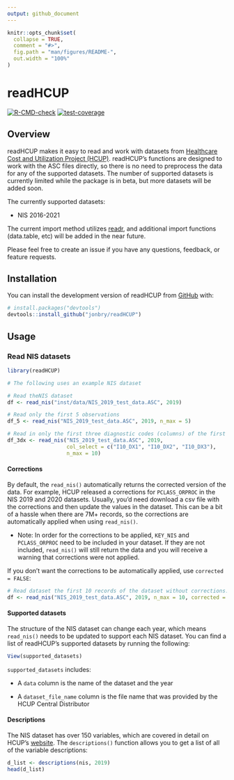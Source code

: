 ```yaml
---
output: github_document
---
```


<!-- README.md is generated from README.Rmd. Please edit that file -->

```r
knitr::opts_chunk$set(
  collapse = TRUE,
  comment = "#>",
  fig.path = "man/figures/README-",
  out.width = "100%"
)
```

# readHCUP

<!-- badges: start -->

[![R-CMD-check](https://github.com/jonbry/readHCUP/actions/workflows/R-CMD-check.yaml/badge.svg)](https://github.com/jonbry/readHCUP/actions/workflows/R-CMD-check.yaml)
[![test-coverage](https://github.com/jonbry/readHCUP/actions/workflows/test-coverage.yaml/badge.svg)](https://github.com/jonbry/readHCUP/actions/workflows/test-coverage.yaml)
<!-- badges: end -->

## Overview

readHCUP makes it easy to read and work with datasets from [Healthcare Cost and Utilization Project (HCUP)](https://hcup-us.ahrq.gov/). readHCUP's functions are designed to work with the ASC files directly, so there is no need to preprocess the data for any of the supported datasets. The number of supported datasets is currently limited while the package is in beta, but more datasets will be added soon.

The currently supported datasets:

- NIS 2016-2021

The current import method utilizes [readr](https://readr.tidyverse.org/), and additional import functions (data.table, etc) will be added in the near future.

Please feel free to create an issue if you have any questions, feedback, or feature requests.

## Installation

You can install the development version of readHCUP from [GitHub](https://github.com/) with:

``` r
# install.packages("devtools")
devtools::install_github("jonbry/readHCUP")
```

## Usage

### Read NIS datasets

```r
library(readHCUP)

# The following uses an example NIS dataset

# Read theNIS dataset
df <- read_nis("inst/data/NIS_2019_test_data.ASC", 2019)

# Read only the first 5 observations
df_5 <- read_nis("NIS_2019_test_data.ASC", 2019, n_max = 5)

# Read in only the first three diagnostic codes (columns) of the first 10 observations
df_3dx <- read_nis("NIS_2019_test_data.ASC", 2019,
                   col_select = c("I10_DX1", "I10_DX2", "I10_DX3"),
                   n_max = 10)
```

#### Corrections

By default, the `read_nis()` automatically returns the corrected version of the data. For example, HCUP released a corrections for `PCLASS_ORPROC` in the NIS 2019 and 2020 datasets. Usually, you'd need download a csv file with the corrections and then update the values in the dataset. This can be a bit of a hassle when there are 7M+ records, so the corrections are automatically applied when using `read_nis()`.

-   Note: In order for the corrections to be applied, `KEY_NIS` and `PCLASS_ORPROC` need to be included in your dataset. If they are not included, `read_nis()` will still return the data and you will receive a warning that corrections were not applied.

If you don't want the corrections to be automatically applied, use `corrected = FALSE`:

```r
# Read dataset the first 10 records of the dataset without corrections.
df <- read_nis("NIS_2019_test_data.ASC", 2019, n_max = 10, corrected = FALSE)
```

#### Supported datasets

The structure of the NIS dataset can change each year, which means `read_nis()` needs to be updated to support each NIS dataset. You can find a list of readHCUP's supported datasets by running the following:

```r
View(supported_datasets)
```

`supported_datasets` includes:

-   A `data` column is the name of the dataset and the year

-   A `dataset_file_name` column is the file name that was provided by the HCUP Central Distributor

#### Descriptions

The NIS dataset has over 150 variables, which are covered in detail on HCUP's [website](https://hcup-us.ahrq.gov/db/nation/nis/nisdde.jsp). The `descriptions()` function allows you to get a list of all of the variable descriptions:

```r
d_list <- descriptions(nis, 2019)
head(d_list)
```
